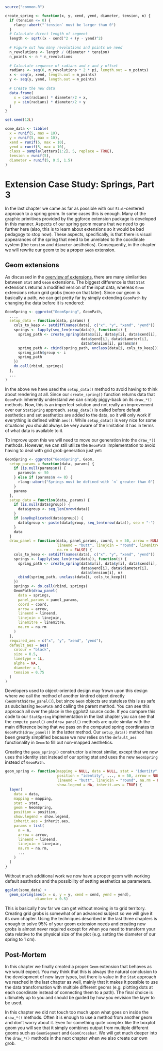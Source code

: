 ```r
source("common.R")

create_spring <- function(x, y, xend, yend, diameter, tension, n) {
  if (tension <= 0) {
    rlang::abort("`tension` must be larger than 0")
  }
  # Calculate direct length of segment
  length <- sqrt((x - xend)^2 + (y - yend)^2)
  
  # Figure out how many revolutions and points we need
  n_revolutions <- length / (diameter * tension)
  n_points <- n * n_revolutions
  
  # Calculate sequence of radians and x and y offset
  radians <- seq(0, n_revolutions * 2 * pi, length.out = n_points)
  x <- seq(x, xend, length.out = n_points)
  y <- seq(y, yend, length.out = n_points)
  
  # Create the new data
  data.frame(
    x = cos(radians) * diameter/2 + x,
    y = sin(radians) * diameter/2 + y
  )
}

set.seed(12L)

some_data <- tibble(
  x = runif(5, max = 10),
  y = runif(5, max = 10),
  xend = runif(5, max = 10),
  yend = runif(5, max = 10),
  class = sample(letters[1:2], 5, replace = TRUE),
  tension = runif(5),
  diameter = runif(5, 0.5, 1.5)
)

```

# Extension Case Study: Springs, Part 3 {#spring3}

In the last chapter we came as far as possible with our `Stat`-centered approach to a spring geom. In some cases this is enough. Many of the graphic primitives provided by the ggforce extension package is developed in this manner. Aspects of our spring geom means that we need to go further here (also, this is to learn about extensions so it would be bad pedagogy to stop now). These aspects, specifically, is that there is visual appearances of the spring that need to be unrelated to the coordinate system (the `tension` and `diameter` aesthetics). Consequently, in the chapter we will rewrite our geom to be a proper `Geom` extension.

## Geom extensions

As discussed in the [overview of extensions](#extensions), there are many similarities between `Stat` and `Geom` extensions. The biggest difference is that `Stat` extensions returns a modified version of the input data, whereas `Geom` extensions return grid grobs (more on that later). Since our geom is basically a path, we can get pretty far by simply extending `GeomPath` by changing the data before it is rendered:

```r
GeomSpring <- ggproto("GeomSpring", GeomPath,
  ...,
  setup_data = function(data, params) {
    cols_to_keep <- setdiff(names(data), c("x", "y", "xend", "yend"))
    springs <- lapply(seq_len(nrow(data)), function(i) {
      spring_path <- create_spring(data$x[i], data$y[i], data$xend[i], 
                                   data$yend[i], data$diameter[i],
                                   data$tension[i], params$n)
      spring_path <- cbind(spring_path, unclass(data[i, cols_to_keep]))
      spring_path$group <- i
      spring_path
    })
    do.call(rbind, springs)
  },
  ...
)
```

In the above we have used the `setup_data()` method to avoid having to think about rendering at all. Since our `create_spring()` function returns data that `GeomPath` inherently understand we can simply piggy-back on its `draw_*()` methods. Now, this is an imperfect solution and not really an improvement over our `StatSpring` approach. `setup_data()` is called before default aesthetics and set aesthetics are added to the data, so it will only work if everything is defined within `aes()`. While `setup_data()` is very nice for some situations you should always be very aware of the limitation it has in terms of what data is available to it.

To improve upon this we will need to move our generation into the `draw_*()` methods. However, we can still utilize the `GeomPath` implementation to avoid having to deal with grid grob generation just yet:

```r
GeomSpring <- ggproto("GeomSpring", Geom,
  setup_params = function(data, params) {
    if (is.null(params$n)) {
      params$n <- 50
    } else if (params$n <= 0) {
      rlang::abort("Springs must be defined with `n` greater than 0")
    }
    params
  },
  setup_data = function(data, params) {
    if (is.null(data$group)) {
      data$group <- seq_len(nrow(data))
    }
    if (anyDuplicated(data$group)) {
      data$group <- paste(data$group, seq_len(nrow(data)), sep = "-")
    }
    data
  }
  draw_panel = function(data, panel_params, coord, n = 50, arrow = NULL,
                        lineend = "butt", linejoin = "round", linemitre = 10,
                        na.rm = FALSE) {
    cols_to_keep <- setdiff(names(data), c("x", "y", "xend", "yend"))
    springs <- lapply(seq_len(nrow(data)), function(i) {
      spring_path <- create_spring(data$x[i], data$y[i], data$xend[i], 
                                   data$yend[i], data$diameter[i],
                                   data$tension[i], n)
      cbind(spring_path, unclass(data[i, cols_to_keep]))
    })
    springs <- do.call(rbind, springs)
    GeomPath$draw_panel(
      data = springs, 
      panel_params = panel_params, 
      coord = coord, 
      arrow = arrow, 
      lineend = lineend, 
      linejoin = linejoin, 
      linemitre = linemitre, 
      na.rm = na.rm
    )
  },
  required_aes = c("x", "y", "xend", "yend"),
  default_aes = aes(
    colour = "black", 
    size = 0.5, 
    linetype = 1L, 
    alpha = NA, 
    diameter = 1, 
    tension = 0.75
  )
)
```

Developers used to object-oriented design may frown upon this design where we call the method of another kindred object directly (`GeomPath$draw_panel()`), but since `Geom` objects are stateless this is as safe as subclassing `GeomPath` and calling the parent method. You can see this approach all over the place in the ggplot2 source code. If you compare this code to our `StatSpring` implementation in the last chapter you can see that the `compute_panel()` and `draw_panel()` methods are quite similar with the main difference being that we pass on the computed spring coordinates to `GeomPath$draw_panel()` in the latter method. Our `setup_data()` method has been greatly simplified because we now relies on the `default_aes` functionality in `Geom` to fill out non-mapped aesthetics.

Creating the `geom_spring()` constructor is almost similar, except that we now uses the identity stat instead of our spring stat and uses the new `GeomSpring` instead of `GeomPath`.

```r
geom_spring <- function(mapping = NULL, data = NULL, stat = "identity", 
                        position = "identity", ..., n = 50, arrow = NULL, 
                        lineend = "butt", linejoin = "round", na.rm = FALSE,
                        show.legend = NA, inherit.aes = TRUE) {
  layer(
    data = data, 
    mapping = mapping, 
    stat = stat, 
    geom = GeomSpring, 
    position = position, 
    show.legend = show.legend, 
    inherit.aes = inherit.aes, 
    params = list(
      n = n, 
      arrow = arrow, 
      lineend = lineend, 
      linejoin = linejoin, 
      na.rm = na.rm, 
      ...
    )
  )
}
```

Without much additional work we now have a proper geom with working default aesthetics and the possibility of setting aesthetics as parameters.

```r
ggplot(some_data) + 
  geom_spring(aes(x = x, y = y, xend = xend, yend = yend),
              diameter = 0.5)
```

This is basically how far we can get without moving in to grid territory. Creating grid grobs is somewhat of an advanced subject so we will give it its own chapter. Using the techniques described in the last three chapters is enough to solve 95% of your geom extension needs and creating new grobs is almost never required except for when you need to transform your data relative to the physical size of the plot (e.g. setting the diameter of our spring to 1 cm).

## Post-Mortem
In this chapter we finally created a proper `Geom` extension that behaves as we would expect. You may think that this is always the natural conclusion to the development of new layer types, but there is value in the `Stat` approach we reached in the last chapter as well, mainly that it makes it possible to use the data transformation with multiple different geoms (e.g. plotting dots at each coordinate instead of connecting them to a path). The final choice is ultimately up to you and should be guided by how you envision the layer to be used.

In this chapter we did not touch too much upon what goes on inside the `draw_*()` methods. Often it is enough to use a method from another geom and don't worry about it. Even for something quite complex like the boxplot geom you will see that it simply combines output from multiple different geoms such as
`GeomSegment` and `GeomCrossbar`. We will get much deeper into the `draw_*()` methods in the next chapter when we also create our own grob.
